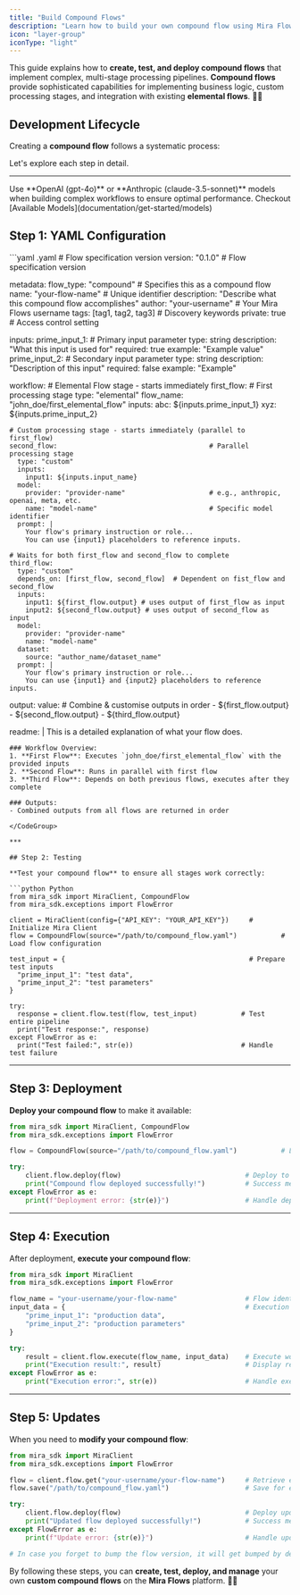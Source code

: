 ```yaml
---
title: "Build Compound Flows"
description: "Learn how to build your own compound flow using Mira Flows SDK"
icon: "layer-group"
iconType: "light"
---
```


This guide explains how to **create, test, and deploy compound flows** that implement complex, multi-stage processing pipelines. **Compound flows** provide sophisticated capabilities for implementing business logic, custom processing stages, and integration with existing **elemental flows**. 🔄💡

## Development Lifecycle

Creating a **compound flow** follows a systematic process:

<Steps>
  <Step title="Configuration: Define your compound flow using YAML" />

  <Step title="Testing: Validate the entire processing pipeline" />

  <Step title="Deployment: Make your flow available" />

  <Step title="Execution: Run your multi-stage flow in production" />

  <Step title="Updates: Iterate and improve" />
</Steps>

Let's explore each step in detail.

***

<Tip>
  Use **OpenAI (gpt-4o)** or **Anthropic (claude-3.5-sonnet)** models when building complex workflows to ensure optimal performance. Checkout [Available Models](documentation/get-started/models)
</Tip>

## Step 1: YAML Configuration

<CodeGroup>
  ```yaml .yaml
  # Flow specification version
  version: "0.1.0"                                    # Flow specification version

  metadata:
    flow_type: "compound"                             # Specifies this as a compound flow
    name: "your-flow-name"                            # Unique identifier
    description: "Describe what this compound flow accomplishes"
    author: "your-username"                           # Your Mira Flows username
    tags: [tag1, tag2, tag3]                         # Discovery keywords
    private: true                                     # Access control setting

  inputs:
    prime_input_1:                                    # Primary input parameter
      type: string
      description: "What this input is used for"
      required: true
      example: "Example value"
    prime_input_2:                                    # Secondary input parameter
      type: string
      description: "Description of this input"
      required: false
      example: "Example"

  workflow:
    # Elemental Flow stage - starts immediately
    first_flow:                                       # First processing stage
      type: "elemental"
      flow_name: "john_doe/first_elemental_flow"
      inputs:
        abc: ${inputs.prime_input_1}
        xyz: ${inputs.prime_input_2}

    # Custom processing stage - starts immediately (parallel to first_flow)
    second_flow:                                      # Parallel processing stage
      type: "custom"
      inputs:
        input1: ${inputs.input_name}
      model:
        provider: "provider-name"                     # e.g., anthropic, openai, meta, etc.
        name: "model-name"                            # Specific model identifier
      prompt: |
        Your flow's primary instruction or role...
        You can use {input1} placeholders to reference inputs.

    # Waits for both first_flow and second_flow to complete
    third_flow:                                       
      type: "custom"
      depends_on: [first_flow, second_flow]  # Dependent on fist_flow and second_flow
      inputs:
        input1: ${first_flow.output} # uses output of first_flow as input
        input2: ${second_flow.output} # uses output of second_flow as input
      model:
        provider: "provider-name"
        name: "model-name"
      dataset:
        source: "author_name/dataset_name"
      prompt: |
        Your flow's primary instruction or role...
        You can use {input1} and {input2} placeholders to reference inputs.

  output:
    value:                                           # Combine & customise outputs in order
      - ${first_flow.output}
      - ${second_flow.output}
      - ${third_flow.output}

  readme: |
    This is a detailed explanation of what your flow does.

    ### Workflow Overview:
    1. **First Flow**: Executes `john_doe/first_elemental_flow` with the provided inputs
    2. **Second Flow**: Runs in parallel with first flow
    3. **Third Flow**: Depends on both previous flows, executes after they complete

    ### Outputs:
    - Combined outputs from all flows are returned in order
  ```
</CodeGroup>

***

## Step 2: Testing

**Test your compound flow** to ensure all stages work correctly:

```python Python
from mira_sdk import MiraClient, CompoundFlow
from mira_sdk.exceptions import FlowError

client = MiraClient(config={"API_KEY": "YOUR_API_KEY"})     # Initialize Mira Client
flow = CompoundFlow(source="/path/to/compound_flow.yaml")           # Load flow configuration

test_input = {                                              # Prepare test inputs
    "prime_input_1": "test data",
    "prime_input_2": "test parameters"
}

try:
    response = client.flow.test(flow, test_input)           # Test entire pipeline
    print("Test response:", response)
except FlowError as e:
    print("Test failed:", str(e))                           # Handle test failure
```

***

## Step 3: Deployment

**Deploy your compound flow** to make it available:

```python Python
from mira_sdk import MiraClient, CompoundFlow
from mira_sdk.exceptions import FlowError

flow = CompoundFlow(source="/path/to/compound_flow.yaml")           # Load flow configuration

try:
    client.flow.deploy(flow)                               # Deploy to platform
    print("Compound flow deployed successfully!")          # Success message
except FlowError as e:
    print(f"Deployment error: {str(e)}")                   # Handle deployment error
```

***

## Step 4: Execution

After deployment, **execute your compound flow**:

```python Python
from mira_sdk import MiraClient
from mira_sdk.exceptions import FlowError

flow_name = "your-username/your-flow-name"                 # Flow identifier
input_data = {                                             # Execution inputs
    "prime_input_1": "production data",
    "prime_input_2": "production parameters"
}

try:
    result = client.flow.execute(flow_name, input_data)    # Execute workflow
    print("Execution result:", result)                     # Display result
except FlowError as e:
    print("Execution error:", str(e))                      # Handle execution error
```

***

## Step 5: Updates

When you need to **modify your compound flow**:

```python Python
from mira_sdk import MiraClient
from mira_sdk.exceptions import FlowError

flow = client.flow.get("your-username/your-flow-name")     # Retrieve existing flow
flow.save("/path/to/compound_flow.yaml")                   # Save for editing

try:
    client.flow.deploy(flow)                               # Deploy updated version
    print("Updated flow deployed successfully!")           # Success message
except FlowError as e:
    print(f"Update error: {str(e)}")                       # Handle update error

# In case you forget to bump the flow version, it will get bumped by default every time you deploy the same flow.
```

By following these steps, you can **create, test, deploy, and manage** your own **custom compound flows** on the **Mira Flows** platform. 🌟🔧